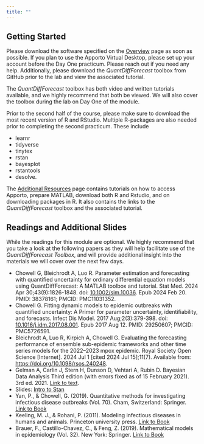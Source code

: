 ```yaml
---
title: ""
---
```


## Getting Started

Please download the software specified on the [Overview](Overview.qmd) page as soon as possible. If you plan to use the Apporto Virtual Desktop, please set up your account before the Day One practicum. Please reach out if you need any help. Additionally, please download the *QuantDiffForecast* toolbox from GitHub prior to the lab and view the associated tutorial.

The *QuantDiffForecast* toolbox has both video and written tutorials available, and we highly recommend that both be viewed. We will also cover the toolbox during the lab on Day One of the module.

Prior to the second half of the course, please make sure to download the most recent version of R and RStudio. Multiple R-packages are also needed prior to completing the second practicum. These include

-   learnr
-   tidyverse
-   tinytex
-   rstan
-   bayesplot
-   rstantools
-   desolve.

The [Additional Resources](additionaDetails.qmd) page contains tutorials on how to access Apporto, prepare MATLAB, download both R and Rstudio, and on downloading packages in R. It also contains the links to the *QuantDiffForecast* toolbox and the associated tutorial.

## Readings and Additional Slides

While the readings for this module are optional. We highly recommend that you take a look at the following papers as they will help facilitate use of the *QuantDiffForecast Toolbox*, and will provide additional insight into the materials we will cover over the next few days.

-   Chowell G, Bleichrodt A, Luo R. Parameter estimation and forecasting with quantified uncertainty for ordinary differential equation models using QuantDiffForecast: A MATLAB toolbox and tutorial. Stat Med. 2024 Apr 30;43(9):1826-1848. doi: [10.1002/sim.10036](https://doi.org/10.1002/sim.10036). Epub 2024 Feb 20. PMID: 38378161; PMCID: PMC11031352.
-   Chowell G. Fitting dynamic models to epidemic outbreaks with quantified uncertainty: A Primer for parameter uncertainty, identifiability, and forecasts. Infect Dis Model. 2017 Aug;2(3):379-398. doi: [10.1016/j.idm.2017.08.001](https://doi.org/10.1016/j.idm.2017.08.001). Epub 2017 Aug 12. PMID: 29250607; PMCID: PMC5726591.
-   Bleichrodt A, Luo R, Kirpich A, Chowell G. Evaluating the forecasting performance of ensemble sub-epidemic frameworks and other time series models for the 2022–2023 mpox epidemic. Royal Society Open Science \[Internet\]. 2024 Jul 1 \[cited 2024 Jul 15\];11(7). Available from: <https://doi.org/10.1098/rsos.240248>.
-   Gelman A, Carlin J, Stern H, Dunson D, Vehtari A, Rubin D. Bayesian Data Analysis Third edition (with errors fixed as of 15 February 2021). 3rd ed. 2021. [Link to text](BDA3.pdf).
-   Slides: [Intro to Stan](Powerpoints/intro_to_stan.pdf)
-   Yan, P., & Chowell, G. (2019). Quantitative methods for investigating infectious disease outbreaks (Vol. 70). Cham, Switzerland: Springer. [Link to Book](https://link.springer.com/book/10.1007/978-3-030-21923-9)
-   Keeling, M. J., & Rohani, P. (2011). Modeling infectious diseases in humans and animals. Princeton university press. [Link to Book](https://books.google.com/books?hl=en&lr=&id=LxzILSuKDhUC&oi=fnd&pg=PP1&dq=rohani+keeling&ots=VKgw5nNHIj&sig=OnBw8fOCnQwVBA3siwawytyRFRY#v=onepage&q=rohani%20keeling&f=false)
-   Brauer, F., Castillo-Chavez, C., & Feng, Z. (2019). Mathematical models in epidemiology (Vol. 32). New York: Springer. [Link to Book](https://link.springer.com/book/10.1007/978-1-4939-9828-9)
